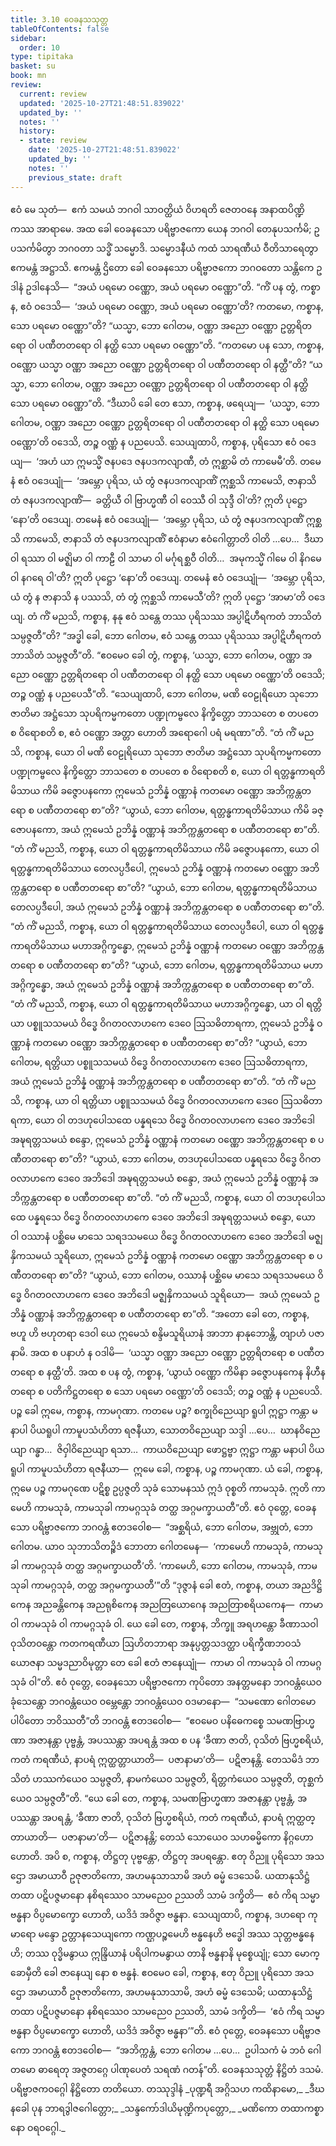 ```yaml
---
title: 3.10 ဝေခနသသုတ္တ
tableOfContents: false
sidebar:
  order: 10
type: tipitaka
basket: su
book: mn
review:
  current: review
  updated: '2025-10-27T21:48:51.839022'
  updated_by: ''
  notes: ''
  history:
  - state: review
    date: '2025-10-27T21:48:51.839022'
    updated_by: ''
    notes: ''
    previous_state: draft
---
```



<ReviewStatus review={frontmatter.review} showDetails={true} />

<HypothesisAnnotation frontmatter={frontmatter} />

<DynamicBreadcrumb />

<Division number="278" book="mn" e="ch" v="24">

<Paragraph number="800" book="mn">
ဧဝံ မေ သုတံ—  ဧကံ သမယံ ဘဂဝါ သာဝတ္ထိယံ ဝိဟရတိ ဇေတဝနေ အနာထပိဏ္ဍိကဿ အာရာမေ. အထ ခေါ ဝေခနသော ပရိဗ္ဗာဇကော ယေန ဘဂဝါ တေနုပသင်္ကမိ; ဥပသင်္ကမိတွာ ဘဂဝတာ သဒ္ဓိံ သမ္မောဒိ. သမ္မောဒနီယံ ကထံ သာရဏီယံ ဝီတိသာရေတွာ ဧကမန္တံ အဋ္ဌာသိ. ဧကမန္တံ ဌိတော ခေါ ဝေခနသော ပရိဗ္ဗာဇကော ဘဂဝတော သန္တိကေ ဥဒါနံ ဥဒါနေသိ—  “အယံ ပရမော ဝဏ္ဏော, အယံ ပရမော ဝဏ္ဏော”တိ.
</Paragraph>

<Paragraph number="801" book="mn">
“ကိံ ပန တွံ, ကစ္စာန, ဧဝံ ဝဒေသိ—  ‘အယံ ပရမော ဝဏ္ဏော, အယံ ပရမော ဝဏ္ဏော’တိ? ကတမော, ကစ္စာန, သော ပရမော ဝဏ္ဏော”တိ?
</Paragraph>

<Paragraph number="802" book="mn">
“ယသ္မာ, ဘော ဂေါတမ, ဝဏ္ဏာ အညော ဝဏ္ဏော ဥတ္တရိတရော ဝါ ပဏီတတရော ဝါ နတ္ထိ သော ပရမော ဝဏ္ဏော”တိ.
</Paragraph>

<Paragraph number="803" book="mn">
“ကတမော ပန သော, ကစ္စာန, ဝဏ္ဏော ယသ္မာ ဝဏ္ဏာ အညော ဝဏ္ဏော ဥတ္တရိတရော ဝါ ပဏီတတရော ဝါ နတ္ထီ”တိ?
</Paragraph>

<Paragraph number="804" book="mn">
“ယသ္မာ, ဘော ဂေါတမ, ဝဏ္ဏာ အညော ဝဏ္ဏော ဥတ္တရိတရော ဝါ ပဏီတတရော ဝါ နတ္ထိ သော ပရမော ဝဏ္ဏော”တိ.
</Paragraph>

<Paragraph number="805" book="mn">
“ဒီဃာပိ ခေါ တေ ဧသာ, ကစ္စာန, ဖရေယျ—  ‘ယသ္မာ, ဘော ဂေါတမ, ဝဏ္ဏာ အညော ဝဏ္ဏော ဥတ္တရိတရော ဝါ ပဏီတတရော ဝါ နတ္ထိ သော ပရမော ဝဏ္ဏော’တိ ဝဒေသိ, တဉ္စ ဝဏ္ဏံ န ပညပေသိ. သေယျထာပိ, ကစ္စာန, ပုရိသော ဧဝံ ဝဒေယျ—  ‘အဟံ ယာ ဣမသ္မိံ ဇနပဒေ ဇနပဒကလျာဏီ, တံ ဣစ္ဆာမိ တံ ကာမေမီ’တိ. တမေနံ ဧဝံ ဝဒေယျုံ—  ‘အမ္ဘော ပုရိသ, ယံ တွံ ဇနပဒကလျာဏိံ ဣစ္ဆသိ ကာမေသိ, ဇာနာသိ တံ ဇနပဒကလျာဏိံ—  ခတ္တိယီ ဝါ ဗြာဟ္မဏီ ဝါ ဝေဿီ ဝါ သုဒ္ဒီ ဝါ’တိ? ဣတိ ပုဋ္ဌော ‘နော’တိ ဝဒေယျ. တမေနံ ဧဝံ ဝဒေယျုံ—  ‘အမ္ဘော ပုရိသ, ယံ တွံ ဇနပဒကလျာဏိံ ဣစ္ဆသိ ကာမေသိ, ဇာနာသိ တံ ဇနပဒကလျာဏိံ ဧဝံနာမာ ဧဝံဂေါတ္တာတိ ဝါတိ …ပေ…  ဒီဃာ ဝါ ရဿာ ဝါ မဇ္ဈိမာ ဝါ ကာဠီ ဝါ သာမာ ဝါ မင်္ဂုရစ္ဆဝီ ဝါတိ…  အမုကသ္မိံ ဂါမေ ဝါ နိဂမေ ဝါ နဂရေ ဝါ’တိ? ဣတိ ပုဋ္ဌော ‘နော’တိ ဝဒေယျ. တမေနံ ဧဝံ ဝဒေယျုံ—  ‘အမ္ဘော ပုရိသ, ယံ တွံ န ဇာနာသိ န ပဿသိ, တံ တွံ ဣစ္ဆသိ ကာမေသီ’တိ? ဣတိ ပုဋ္ဌော ‘အာမာ’တိ ဝဒေယျ.
</Paragraph>

<Paragraph number="806" book="mn">
တံ ကိံ မညသိ, ကစ္စာန, နနု ဧဝံ သန္တေ တဿ ပုရိသဿ အပ္ပါဋိဟီရကတံ ဘာသိတံ သမ္ပဇ္ဇတီ”တိ? “အဒ္ဓါ ခေါ, ဘော ဂေါတမ, ဧဝံ သန္တေ တဿ ပုရိသဿ အပ္ပါဋိဟီရကတံ ဘာသိတံ သမ္ပဇ္ဇတီ”တိ. “ဧဝမေဝ ခေါ တွံ, ကစ္စာန, ‘ယသ္မာ, ဘော ဂေါတမ, ဝဏ္ဏာ အညော ဝဏ္ဏော ဥတ္တရိတရော ဝါ ပဏီတတရော ဝါ နတ္ထိ သော ပရမော ဝဏ္ဏော’တိ ဝဒေသိ; တဉ္စ ဝဏ္ဏံ န ပညပေသီ”တိ. “သေယျထာပိ, ဘော ဂေါတမ, မဏိ ဝေဠုရိယော သုဘော ဇာတိမာ အဋ္ဌံသော သုပရိကမ္မကတော ပဏ္ဍုကမ္ဗလေ နိက္ခိတ္တော ဘာသတေ စ တပတေ စ ဝိရောစတိ စ, ဧဝံ ဝဏ္ဏော အတ္တာ ဟောတိ အရောဂေါ ပရံ မရဏာ”တိ.
</Paragraph>

</Division>
<Division number="279" book="mn" e="ch" v="24">

<Paragraph number="807" book="mn">
“တံ ကိံ မညသိ, ကစ္စာန, ယော ဝါ မဏိ ဝေဠုရိယော သုဘော ဇာတိမာ အဋ္ဌံသော သုပရိကမ္မကတော ပဏ္ဍုကမ္ဗလေ နိက္ခိတ္တော ဘာသတေ စ တပတေ စ ဝိရောစတိ စ, ယော ဝါ ရတ္တန္ဓကာရတိမိသာယ ကိမိ ခဇ္ဇောပနကော ဣမေသံ ဥဘိန္နံ ဝဏ္ဏာနံ ကတမော ဝဏ္ဏော အဘိက္ကန္တတရော စ ပဏီတတရော စာ”တိ? “ယွာယံ, ဘော ဂေါတမ, ရတ္တန္ဓကာရတိမိသာယ ကိမိ ခဇ္ဇောပနကော, အယံ ဣမေသံ ဥဘိန္နံ ဝဏ္ဏာနံ အဘိက္ကန္တတရော စ ပဏီတတရော စာ”တိ.
</Paragraph>

<Paragraph number="808" book="mn">
“တံ ကိံ မညသိ, ကစ္စာန, ယော ဝါ ရတ္တန္ဓကာရတိမိသာယ ကိမိ ခဇ္ဇောပနကော, ယော ဝါ ရတ္တန္ဓကာရတိမိသာယ တေလပ္ပဒီပေါ, ဣမေသံ ဥဘိန္နံ ဝဏ္ဏာနံ ကတမော ဝဏ္ဏော အဘိက္ကန္တတရော စ ပဏီတတရော စာ”တိ? “ယွာယံ, ဘော ဂေါတမ, ရတ္တန္ဓကာရတိမိသာယ တေလပ္ပဒီပေါ, အယံ ဣမေသံ ဥဘိန္နံ ဝဏ္ဏာနံ အဘိက္ကန္တတရော စ ပဏီတတရော စာ”တိ.
</Paragraph>

<Paragraph number="809" book="mn">
“တံ ကိံ မညသိ, ကစ္စာန, ယော ဝါ ရတ္တန္ဓကာရတိမိသာယ တေလပ္ပဒီပေါ, ယော ဝါ ရတ္တန္ဓကာရတိမိသာယ မဟာအဂ္ဂိက္ခန္ဓော, ဣမေသံ ဥဘိန္နံ ဝဏ္ဏာနံ ကတမော ဝဏ္ဏော အဘိက္ကန္တတရော စ ပဏီတတရော စာ”တိ? “ယွာယံ, ဘော ဂေါတမ, ရတ္တန္ဓကာရတိမိသာယ မဟာအဂ္ဂိက္ခန္ဓော, အယံ ဣမေသံ ဥဘိန္နံ ဝဏ္ဏာနံ အဘိက္ကန္တတရော စ ပဏီတတရော စာ”တိ.
</Paragraph>

<Paragraph number="810" book="mn">
“တံ ကိံ မညသိ, ကစ္စာန, ယော ဝါ ရတ္တန္ဓကာရတိမိသာယ မဟာအဂ္ဂိက္ခန္ဓော, ယာ ဝါ ရတ္တိယာ ပစ္စူသသမယံ ဝိဒ္ဓေ ဝိဂတဝလာဟကေ ဒေဝေ ဩသဓိတာရကာ, ဣမေသံ ဥဘိန္နံ ဝဏ္ဏာနံ ကတမော ဝဏ္ဏော အဘိက္ကန္တတရော စ ပဏီတတရော စာ”တိ? “ယွာယံ, ဘော ဂေါတမ, ရတ္တိယာ ပစ္စူသသမယံ ဝိဒ္ဓေ ဝိဂတဝလာဟကေ ဒေဝေ ဩသဓိတာရကာ, အယံ ဣမေသံ ဥဘိန္နံ ဝဏ္ဏာနံ အဘိက္ကန္တတရော စ ပဏီတတရော စာ”တိ.
</Paragraph>

<Paragraph number="811" book="mn">
“တံ ကိံ မညသိ, ကစ္စာန, ယာ ဝါ ရတ္တိယာ ပစ္စူသသမယံ ဝိဒ္ဓေ ဝိဂတဝလာဟကေ ဒေဝေ ဩသဓိတာရကာ, ယော ဝါ တဒဟုပေါသထေ ပန္နရသေ ဝိဒ္ဓေ ဝိဂတဝလာဟကေ ဒေဝေ အဘိဒေါ အဍ္ဎရတ္တသမယံ စန္ဒော, ဣမေသံ ဥဘိန္နံ ဝဏ္ဏာနံ ကတမော ဝဏ္ဏော အဘိက္ကန္တတရော စ ပဏီတတရော စာ”တိ? “ယွာယံ, ဘော ဂေါတမ, တဒဟုပေါသထေ ပန္နရသေ ဝိဒ္ဓေ ဝိဂတဝလာဟကေ ဒေဝေ အဘိဒေါ အဍ္ဎရတ္တသမယံ စန္ဒော, အယံ ဣမေသံ ဥဘိန္နံ ဝဏ္ဏာနံ အဘိက္ကန္တတရော စ ပဏီတတရော စာ”တိ.
</Paragraph>

<Paragraph number="812" book="mn">
“တံ ကိံ မညသိ, ကစ္စာန, ယော ဝါ တဒဟုပေါသထေ ပန္နရသေ ဝိဒ္ဓေ ဝိဂတဝလာဟကေ ဒေဝေ အဘိဒေါ အဍ္ဎရတ္တသမယံ စန္ဒော, ယော ဝါ ဝဿာနံ ပစ္ဆိမေ မာသေ သရဒသမယေ ဝိဒ္ဓေ ဝိဂတဝလာဟကေ ဒေဝေ အဘိဒေါ မဇ္ဈနှိကသမယံ သူရိယော, ဣမေသံ ဥဘိန္နံ ဝဏ္ဏာနံ ကတမော ဝဏ္ဏော အဘိက္ကန္တတရော စ ပဏီတတရော စာ”တိ? “ယွာယံ, ဘော ဂေါတမ, ဝဿာနံ ပစ္ဆိမေ မာသေ သရဒသမယေ ဝိဒ္ဓေ ဝိဂတဝလာဟကေ ဒေဝေ အဘိဒေါ မဇ္ဈနှိကသမယံ သူရိယော—  အယံ ဣမေသံ ဥဘိန္နံ ဝဏ္ဏာနံ အဘိက္ကန္တတရော စ ပဏီတတရော စာ”တိ.
</Paragraph>

<Paragraph number="813" book="mn">
“အတော ခေါ တေ, ကစ္စာန, ဗဟူ ဟိ ဗဟုတရာ ဒေဝါ ယေ ဣမေသံ စန္ဒိမသူရိယာနံ အာဘာ နာနုဘောန္တိ, တျာဟံ ပဇာနာမိ. အထ စ ပနာဟံ န ဝဒါမိ—  ‘ယသ္မာ ဝဏ္ဏာ အညော ဝဏ္ဏော ဥတ္တရိတရော စ ပဏီတတရော စ နတ္ထီ’တိ. အထ စ ပန တွံ, ကစ္စာန, ‘ယွာယံ ဝဏ္ဏော ကိမိနာ ခဇ္ဇောပနကေန နိဟီနတရော စ ပတိကိဋ္ဌတရော စ သော ပရမော ဝဏ္ဏော’တိ ဝဒေသိ; တဉ္စ ဝဏ္ဏံ န ပညပေသိ.
</Paragraph>

</Division>
<Division number="280" book="mn" e="ch" v="24">

<Paragraph number="814" book="mn">
ပဉ္စ ခေါ ဣမေ, ကစ္စာန, ကာမဂုဏာ. ကတမေ ပဉ္စ? စက္ခုဝိညေယျာ ရူပါ ဣဋ္ဌာ ကန္တာ မနာပါ ပိယရူပါ ကာမူပသံဟိတာ ရဇနီယာ, သောတဝိညေယျာ သဒ္ဒါ …ပေ…  ဃာနဝိညေယျာ ဂန္ဓာ…  ဇိဝှါဝိညေယျာ ရသာ…  ကာယဝိညေယျာ ဖောဋ္ဌဗ္ဗာ ဣဋ္ဌာ ကန္တာ မနာပါ ပိယရူပါ ကာမူပသံဟိတာ ရဇနီယာ—  ဣမေ ခေါ, ကစ္စာန, ပဉ္စ ကာမဂုဏာ. ယံ ခေါ, ကစ္စာန, ဣမေ ပဉ္စ ကာမဂုဏေ ပဋိစ္စ ဥပ္ပဇ္ဇတိ သုခံ သောမနဿံ ဣဒံ ဝုစ္စတိ ကာမသုခံ. ဣတိ ကာမေဟိ ကာမသုခံ, ကာမသုခါ ကာမဂ္ဂသုခံ တတ္ထ အဂ္ဂမက္ခာယတီ”တိ.
</Paragraph>

<Paragraph number="815" book="mn">
ဧဝံ ဝုတ္တေ, ဝေခနသော ပရိဗ္ဗာဇကော ဘဂဝန္တံ ဧတဒဝေါစ—  “အစ္ဆရိယံ, ဘော ဂေါတမ, အဗ္ဘုတံ, ဘော ဂေါတမ. ယာဝ သုဘာသိတဉ္စိဒံ ဘောတာ ဂေါတမေန—  ‘ကာမေဟိ ကာမသုခံ, ကာမသုခါ ကာမဂ္ဂသုခံ တတ္ထ အဂ္ဂမက္ခာယတီ’တိ. ‘ကာမေဟိ, ဘော ဂေါတမ, ကာမသုခံ, ကာမသုခါ ကာမဂ္ဂသုခံ, တတ္ထ အဂ္ဂမက္ခာယတီ’”တိ “ဒုဇ္ဇာနံ ခေါ ဧတံ, ကစ္စာန, တယာ အညဒိဋ္ဌိကေန အညခန္တိကေန အညရုစိကေန အညတြယောဂေန အညတြာစရိယကေန—  ကာမာ ဝါ ကာမသုခံ ဝါ ကာမဂ္ဂသုခံ ဝါ. ယေ ခေါ တေ, ကစ္စာန, ဘိက္ခူ အရဟန္တော ခီဏာသဝါ ဝုသိတဝန္တော ကတကရဏီယာ ဩဟိတဘာရာ အနုပ္ပတ္တသဒတ္ထာ ပရိက္ခီဏဘဝသံယောဇနာ သမ္မဒညာဝိမုတ္တာ တေ ခေါ ဧတံ ဇာနေယျုံ—  ကာမာ ဝါ ကာမသုခံ ဝါ ကာမဂ္ဂသုခံ ဝါ”တိ.
</Paragraph>

</Division>
<Division number="281" book="mn" e="ch" v="24">

<Paragraph number="816" book="mn">
ဧဝံ ဝုတ္တေ, ဝေခနသော ပရိဗ္ဗာဇကော ကုပိတော အနတ္တမနော ဘဂဝန္တံယေဝ ခုံသေန္တော ဘဂဝန္တံယေဝ ဝမ္ဘေန္တော ဘဂဝန္တံယေဝ ဝဒမာနော—  “သမဏော ဂေါတမော ပါပိတော ဘဝိဿတီ”တိ ဘဂဝန္တံ ဧတဒဝေါစ—  “ဧဝမေဝ ပနိဓေကစ္စေ သမဏဗြာဟ္မဏာ အဇာနန္တာ ပုဗ္ဗန္တံ, အပဿန္တာ အပရန္တံ အထ စ ပန ‘ခီဏာ ဇာတိ, ဝုသိတံ ဗြဟ္မစရိယံ, ကတံ ကရဏီယံ, နာပရံ ဣတ္ထတ္တာယာတိ—  ပဇာနာမာ’တိ—  ပဋိဇာနန္တိ. တေသမိဒံ ဘာသိတံ ဟဿကံယေဝ သမ္ပဇ္ဇတိ, နာမကံယေဝ သမ္ပဇ္ဇတိ, ရိတ္တကံယေဝ သမ္ပဇ္ဇတိ, တုစ္ဆကံယေဝ သမ္ပဇ္ဇတီ”တိ. “ယေ ခေါ တေ, ကစ္စာန, သမဏဗြာဟ္မဏာ အဇာနန္တာ ပုဗ္ဗန္တံ, အပဿန္တာ အပရန္တံ, ‘ခီဏာ ဇာတိ, ဝုသိတံ ဗြဟ္မစရိယံ, ကတံ ကရဏီယံ, နာပရံ ဣတ္ထတ္တာယာတိ—  ပဇာနာမာ’တိ—  ပဋိဇာနန္တိ; တေသံ သောယေဝ သဟဓမ္မိကော နိဂ္ဂဟော ဟောတိ. အပိ စ, ကစ္စာန, တိဋ္ဌတု ပုဗ္ဗန္တော, တိဋ္ဌတု အပရန္တော. ဧတု ဝိညူ ပုရိသော အသဌော အမာယာဝီ ဥဇုဇာတိကော, အဟမနုသာသာမိ အဟံ ဓမ္မံ ဒေသေမိ. ယထာနုသိဋ္ဌံ တထာ ပဋိပဇ္ဇမာနော နစိရဿေဝ သာမညေဝ ဉဿတိ သာမံ ဒက္ခိတိ—  ဧဝံ ကိရ သမ္မာ ဗန္ဓနာ ဝိပ္ပမောက္ခော ဟောတိ, ယဒိဒံ အဝိဇ္ဇာ ဗန္ဓနာ. သေယျထာပိ, ကစ္စာန, ဒဟရော ကုမာရော မန္ဒော ဥတ္တာနသေယျကော ကဏ္ဌပဉ္စမေဟိ ဗန္ဓနေဟိ ဗဒ္ဓေါ အဿ သုတ္တဗန္ဓနေဟိ; တဿ ဝုဒ္ဓိမနွာယ ဣန္ဒြိယာနံ ပရိပါကမနွာယ တာနိ ဗန္ဓနာနိ မုစ္စေယျုံ; သော မောက္ခောမှီတိ ခေါ ဇာနေယျ နော စ ဗန္ဓနံ. ဧဝမေဝ ခေါ, ကစ္စာန, ဧတု ဝိညူ ပုရိသော အသဌော အမာယာဝီ ဥဇုဇာတိကော, အဟမနုသာသာမိ, အဟံ ဓမ္မံ ဒေသေမိ; ယထာနုသိဋ္ဌံ တထာ ပဋိပဇ္ဇမာနော နစိရဿေဝ သာမညေဝ ဉဿတိ, သာမံ ဒက္ခိတိ—  ‘ဧဝံ ကိရ သမ္မာ ဗန္ဓနာ ဝိပ္ပမောက္ခော ဟောတိ, ယဒိဒံ အဝိဇ္ဇာ ဗန္ဓနာ’”တိ.
</Paragraph>

<Paragraph number="817" book="mn">
ဧဝံ ဝုတ္တေ, ဝေခနသော ပရိဗ္ဗာဇကော ဘဂဝန္တံ ဧတဒဝေါစ—  “အဘိက္ကန္တံ, ဘော ဂေါတမ …ပေ…  ဥပါသကံ မံ ဘဝံ ဂေါတမော ဓာရေတု အဇ္ဇတဂ္ဂေ ပါဏုပေတံ သရဏံ ဂတန်”တိ.

</Paragraph>
</Division>

<Paragraph number="818" type="center" book="mn">
ဝေခနသသုတ္တံ နိဋ္ဌိတံ ဒသမံ.



</Paragraph>

<Paragraph number="819" type="center" book="mn">
ပရိဗ္ဗာဇကဝဂ္ဂေါ နိဋ္ဌိတော တတိယော.



</Paragraph>

<Paragraph number="820" type="center" book="mn">
တဿုဒ္ဒါနံ


</Paragraph>

<Paragraph number="821" type="verses" book="mn">
_ပုဏ္ဍရီ အဂ္ဂိသဟ ကထိနာမော,_  
_ဒီဃနခေါ ပုန ဘာရဒွါဇဂေါတ္တော;_  
_သန္ဒကော်ဒါယိမုဏ္ဍိကပုတ္တော,_  
_မဏိကော တထာကစ္စာနော ဝရဝဂ္ဂေါ._
</Paragraph>